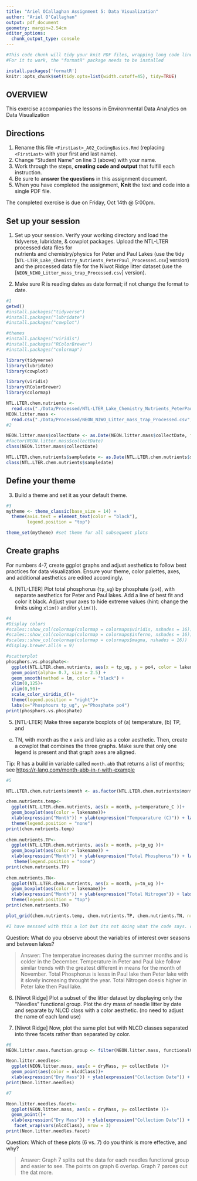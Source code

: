 ```yaml
---
title: "Ariel OCallaghan Assignment 5: Data Visualization"
author: "Ariel O'Callaghan"
output: pdf_document
geometry: margin=2.54cm
editor_options: 
  chunk_output_type: console
---
```


```r
#This code chunk will tidy your knit PDF files, wrapping long code lines
#For it to work, the "formatR" package needs to be installed

install.packages('formatR')
knitr::opts_chunk$set(tidy.opts=list(width.cutoff=45), tidy=TRUE)
```

## OVERVIEW

This exercise accompanies the lessons in Environmental Data Analytics on Data Visualization 

## Directions
1. Rename this file `<FirstLast>_A02_CodingBasics.Rmd` (replacing `<FirstLast>` with your first and last name).
2. Change "Student Name" on line 3 (above) with your name.
3. Work through the steps, **creating code and output** that fulfill each instruction.
4. Be sure to **answer the questions** in this assignment document.
5. When you have completed the assignment, **Knit** the text and code into a single PDF file.

The completed exercise is due on Friday, Oct 14th @ 5:00pm.



## Set up your session 
1. Set up your session. Verify your working directory and load the tidyverse, 
lubridate, & cowplot packages. Upload the NTL-LTER processed data files for  
nutrients and chemistry/physics for Peter and Paul Lakes (use the tidy 
[`NTL-LTER_Lake_Chemistry_Nutrients_PeterPaul_Processed.csv`] version) and 
the processed data file for the Niwot Ridge litter dataset (use the
[`NEON_NIWO_Litter_mass_trap_Processed.csv`] version). 

2. Make sure R is reading dates as date format; if not change the format to date.

```r
#1
getwd()
#install.packages("tidyverse")
#install.packages("lubridate")
#install.packages("cowplot")

#themes
#install.packages("viridis")
#install.packages("RColorBrewer")
#install.packages("colormap")

library(tidyverse)
library(lubridate)
library(cowplot)

library(viridis)
library(RColorBrewer)
library(colormap)

NTL.LTER.chem.nutrients <- 
  read.csv("./Data/Processed/NTL-LTER_Lake_Chemistry_Nutrients_PeterPaul_Processed.csv", stringsAsFactors = TRUE)
NEON.litter.mass <- 
  read.csv("./Data/Processed/NEON_NIWO_Litter_mass_trap_Processed.csv", stringsAsFactors = TRUE)
#2 

NEON.litter.mass$collectDate <- as.Date(NEON.litter.mass$collectDate, format = "%Y-%m-%d")
#factor(NEON.litter.mass$collectDate)
class(NEON.litter.mass$collectDate)

NTL.LTER.chem.nutrients$sampledate <- as.Date(NTL.LTER.chem.nutrients$sampledate, format = "%Y-%m-%d")
class(NTL.LTER.chem.nutrients$sampledate)
```
## Define your theme
3. Build a theme and set it as your default theme.

```r
#3
mytheme <- theme_classic(base_size = 14) + 
  theme(axis.text = element_text(color = "black"), 
        legend.position = "top")

theme_set(mytheme) #set theme for all subsequent plots 
```

## Create graphs
For numbers 4-7, create ggplot graphs and adjust aesthetics to follow best 
practices for data visualization. Ensure your theme, color palettes, axes, 
and additional aesthetics are edited accordingly.

4. [NTL-LTER] Plot total phosphorus (`tp_ug`) by phosphate (`po4`), with 
separate aesthetics for Peter and Paul lakes. Add a line of best fit and 
color it black. Adjust your axes to hide extreme values (hint: change the 
limits using `xlim()` and/or `ylim()`).

```r
#4
#Display colors
#scales::show_col(colormap(colormap = colormaps$viridis, nshades = 16))
#scales::show_col(colormap(colormap = colormaps$inferno, nshades = 16))
#scales::show_col(colormap(colormap = colormaps$magma, nshades = 16))
#display.brewer.all(n = 9) 

#scatterplot
phosphors.vs.phosphate<-
  ggplot(NTL.LTER.chem.nutrients, aes(x = tp_ug, y = po4, color = lakename)) +
  geom_point(alpha= 0.7, size = 2.5) + 
  geom_smooth(method = lm, color = "black") +
  xlim(0,125)+
  ylim(0,50)+
  scale_color_viridis_d()+
  theme(legend.position = "right")+
  labs(x="Phosphours tp_ug", y="Phosphate po4")
print(phosphors.vs.phosphate)


```


5. [NTL-LTER] Make three separate boxplots of (a) temperature, (b) TP, and 
(c) TN, with month as the x axis and lake as a color aesthetic. Then, create 
a cowplot that combines the three graphs. Make sure that only one legend is 
present and that graph axes are aligned. 

Tip: R has a build in variable called `month.abb` that returns a list of months;
see <https://r-lang.com/month-abb-in-r-with-example>

```r
#5

NTL.LTER.chem.nutrients$month <- as.factor(NTL.LTER.chem.nutrients$month) #fix month so 1-12 show up

chem.nutrients.temp<-
  ggplot(NTL.LTER.chem.nutrients, aes(x = month, y=temperature_C ))+
  geom_boxplot(aes(color = lakename))+
  xlab(expression("Month")) + ylab(expression("Tempearature (C)")) + labs(color = "Lake Name") +
  theme(legend.position = "none")
print(chem.nutrients.temp)
  
chem.nutrients.TP<-
  ggplot(NTL.LTER.chem.nutrients, aes(x = month, y=tp_ug ))+
  geom_boxplot(aes(color = lakename)) +
  xlab(expression("Month")) + ylab(expression("Total Phosphorus")) + labs(color = "Lake Name")+
   theme(legend.position = "none")
print(chem.nutrients.TP)
  
chem.nutrients.TN<-
  ggplot(NTL.LTER.chem.nutrients, aes(x = month, y=tn_ug ))+
  geom_boxplot(aes(color = lakename))+
  xlab(expression("Month")) + ylab(expression("Total Nitrogen")) + labs(color = "Lake Name")+
  theme(legend.position = "top")
print(chem.nutrients.TN)

plot_grid(chem.nutrients.temp, chem.nutrients.TP, chem.nutrients.TN, nrow = 1, align = 'h', rel_widths = c(3,3,3))

#I have messsed with this a lot but its not doing what the code says. changed legend position to top but does not print graph that way. 

```

Question: What do you observe about the variables of interest over seasons 
and between lakes? 

> Answer: The temperatue increases during the summer months and is colder in the December. Temperature in Peter and Paul lake follow similar trends with the greatest different in means for the month of November. Total Phosphorus is lesss in Paul lake then Peter lake with it slowly increasing throught the year. Total Nitrogen doesis higher in Peter lake then Paul lake. 

6. [Niwot Ridge] Plot a subset of the litter dataset by displaying only the 
"Needles" functional group. Plot the dry mass of needle litter by date and 
separate by NLCD class with a color aesthetic. (no need to adjust the name 
of each land use)

7. [Niwot Ridge] Now, plot the same plot but with NLCD classes separated into 
three facets rather than separated by color. 

```r
#6
NEON.litter.mass.function.group <- filter(NEON.litter.mass, functionalGroup %in% c("Needles"))

Neon.litter.needles<-
  ggplot(NEON.litter.mass, aes(x = dryMass, y= collectDate ))+
  geom_point(aes(color = nlcdClass))+
  xlab(expression("Dry Mass")) + ylab(expression("Collection Date")) + labs(color = "Needles Function Group")
print(Neon.litter.needles)

#7

Neon.litter.needles.facet<-
  ggplot(NEON.litter.mass, aes(x = dryMass, y= collectDate ))+
  geom_point()+
  xlab(expression("Dry Mass")) + ylab(expression("Collection Date")) + labs(color = "Needles Function Group")+
   facet_wrap(vars(nlcdClass), nrow = 3)
print(Neon.litter.needles.facet)


```
Question: Which of these plots (6 vs. 7) do you think is more effective, and why? 

> Answer: Graph 7 splits out the data for each needles functional group and easier to see. The points on graph 6 overlap. Graph 7 parces out the dat more. 